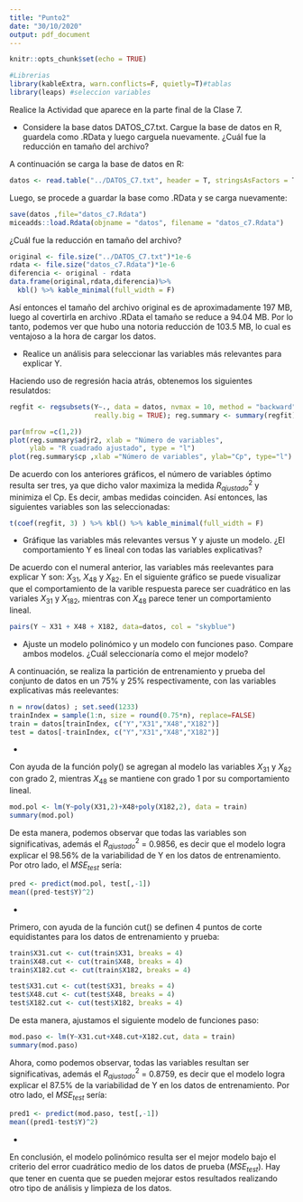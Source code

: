 ```yaml
---
title: "Punto2"
date: "30/10/2020"
output: pdf_document
---
```


```r
knitr::opts_chunk$set(echo = TRUE)
```


```r
#Librerias
library(kableExtra, warn.conflicts=F, quietly=T)#tablas
library(leaps) #seleccion variables
```


\textbf{2.} Realice la Actividad que aparece en la parte final de la Clase 7.

- Considere la base datos DATOS_C7.txt. Cargue la base de datos en R, guardela como .RData y luego carguela nuevamente. ¿Cuál fue la reducción en tamaño del archivo?

A continuación se carga la base de datos en R:
```r
datos <- read.table("../DATOS_C7.txt", header = T, stringsAsFactors = T)
```

Luego, se procede a guardar la base como .RData y se carga nuevamente:

```r
save(datos ,file="datos_c7.Rdata")
miceadds::load.Rdata(objname = "datos", filename = "datos_c7.Rdata")
```

¿Cuál fue la reducción en tamaño del archivo?

```r
original <- file.size("../DATOS_C7.txt")*1e-6
rdata <- file.size("datos_c7.Rdata")*1e-6
diferencia <- original - rdata
data.frame(original,rdata,diferencia)%>%
  kbl() %>% kable_minimal(full_width = F)
```
Así entonces el tamaño del archivo original es de aproximadamente 197 MB, luego al covertirla en archivo .RData el tamaño se reduce a 94.04 MB. Por lo tanto, podemos ver que hubo una notoria reducción de 103.5 MB, lo cual es ventajoso a la hora de cargar los datos.

- Realice un análisis para seleccionar las variables más relevantes para explicar Y.

Haciendo uso de regresión hacia atrás, obtenemos los siguientes resulatdos:

```r
regfit <- regsubsets(Y~., data = datos, nvmax = 10, method = "backward", 
                     really.big = TRUE); reg.summary <- summary(regfit)
```

```r
par(mfrow =c(1,2))
plot(reg.summary$adjr2, xlab = "Número de variables",
     ylab = "R cuadrado ajustado", type = "l")
plot(reg.summary$cp ,xlab ="Número de variables", ylab="Cp", type="l")
```

De acuerdo con los anteriores gráficos, el número de variables óptimo resulta ser tres, ya que dicho valor maximiza la medida $R^2_{ajustado}$  y minimiza el Cp. Es decir, ambas medidas coinciden. Así entonces, las siguientes variables son las seleccionadas:

```r
t(coef(regfit, 3) ) %>% kbl() %>% kable_minimal(full_width = F)
```

- Gráfique las variables más relevantes versus Y y ajuste un modelo. ¿El comportamiento Y es lineal con todas las variables explicativas?

De acuerdo con el numeral anterior, las variables más reelevantes para explicar Y son: $X_{31}$, $X_{48}$ y $X_{82}$. En el siguiente gráfico se puede visualizar que el comportamiento de la varible respuesta parece ser cuadrático en las variales $X_{31}$ y $X_{182}$, mientras con $X_{48}$ parece tener un comportamiento lineal.

```r
pairs(Y ~ X31 + X48 + X182, data=datos, col = "skyblue")
```

- Ajuste un modelo polinómico y un modelo con funciones paso. Compare ambos modelos. ¿Cuál seleccionaría como el mejor modelo?

A continuación, se realiza la partición de entrenamiento y prueba del conjunto de datos en un 75% y 25% respectivamente, con las variables explicativas más reelevantes: 

```r
n = nrow(datos) ; set.seed(1233)
trainIndex = sample(1:n, size = round(0.75*n), replace=FALSE)
train = datos[trainIndex, c("Y","X31","X48","X182")]
test = datos[-trainIndex, c("Y","X31","X48","X182")]
```


- \textbf{modelo polinómico}

Con ayuda de la función poly() se agregan al modelo las variables $X_{31}$ y $X_{82}$ con grado 2, mientras $X_{48}$ se mantiene con grado 1 por su comportamiento lineal.

```r
mod.pol <- lm(Y~poly(X31,2)+X48+poly(X182,2), data = train)
summary(mod.pol)
```

De esta manera, podemos observar que todas las variables son significativas, además el $R^2_{ajustado}$ = 0.9856, es decir que el modelo logra explicar el 98.56% de la variabilidad de Y en los datos de entrenamiento. Por otro lado, el $MSE_{test}$ sería:

```r
pred <- predict(mod.pol, test[,-1])
mean((pred-test$Y)^2)
```

- \textbf{modelo funciones paso}

Primero, con ayuda de la función cut() se definen 4 puntos de corte equidistantes para los datos de entrenamiento y prueba:

```r
train$X31.cut <- cut(train$X31, breaks = 4)
train$X48.cut <- cut(train$X48, breaks = 4) 
train$X182.cut <- cut(train$X182, breaks = 4)
```

```r
test$X31.cut <- cut(test$X31, breaks = 4)
test$X48.cut <- cut(test$X48, breaks = 4) 
test$X182.cut <- cut(test$X182, breaks = 4)
```

De esta manera, ajustamos el siguiente modelo de funciones paso:

```r
mod.paso <- lm(Y~X31.cut+X48.cut+X182.cut, data = train)
summary(mod.paso)
```

Ahora, como podemos observar, todas las variables resultan ser significativas, además el $R^2_{ajustado}$ = 0.8759, es decir que el modelo logra explicar el 87.5% de la variabilidad de Y en los datos de entrenamiento. Por otro lado, el $MSE_{test}$ sería:

```r
pred1 <- predict(mod.paso, test[,-1])
mean((pred1-test$Y)^2)
```

- \textbf{¿Cuál seleccionaría como el mejor modelo?}

En conclusión, el modelo polinómico resulta ser el mejor modelo bajo el criterio del error cuadrático medio de los datos de prueba ($MSE_{test}$). Hay que tener en cuenta que se pueden mejorar estos resultados realizando otro tipo de análisis y limpieza de los datos.


